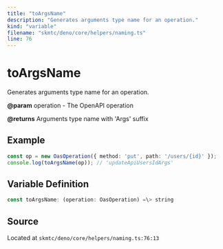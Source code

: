 ```yaml
---
title: "toArgsName"
description: "Generates arguments type name for an operation."
kind: "variable"
filename: "skmtc/deno/core/helpers/naming.ts"
line: 76
---
```


# toArgsName

Generates arguments type name for an operation.


**@param** operation - The OpenAPI operation

**@returns** Arguments type name with 'Args' suffix


## Example

```typescript
const op = new OasOperation({ method: 'put', path: '/users/{id}' });
console.log(toArgsName(op)); // 'updateApiUsersIdArgs'
```

## Variable Definition

```typescript
const toArgsName: (operation: OasOperation) =\> string
```

## Source

Located at `skmtc/deno/core/helpers/naming.ts:76:13`
